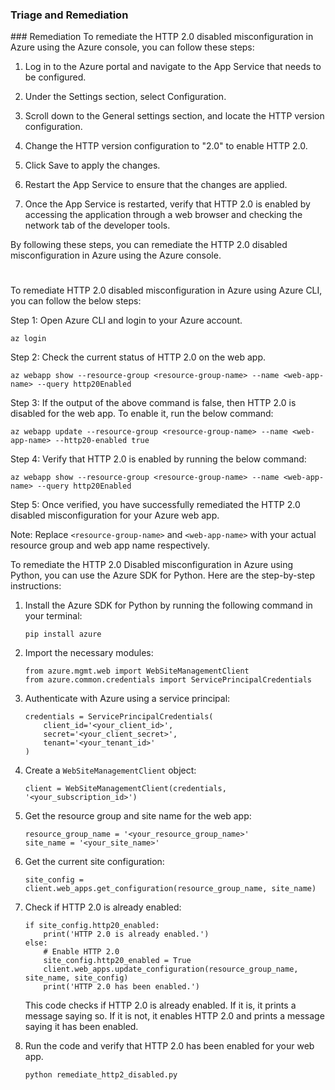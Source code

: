 
### Triage and Remediation
<Tabs>
<Tab title='Remediation'>
### Remediation

<AccordionGroup>
<Accordion title='Using Console' defaultOpen='true'>
To remediate the HTTP 2.0 disabled misconfiguration in Azure using the Azure console, you can follow these steps:

1. Log in to the Azure portal and navigate to the App Service that needs to be configured.

2. Under the Settings section, select Configuration.

3. Scroll down to the General settings section, and locate the HTTP version configuration.

4. Change the HTTP version configuration to "2.0" to enable HTTP 2.0.

5. Click Save to apply the changes.

6. Restart the App Service to ensure that the changes are applied.

7. Once the App Service is restarted, verify that HTTP 2.0 is enabled by accessing the application through a web browser and checking the network tab of the developer tools.

By following these steps, you can remediate the HTTP 2.0 disabled misconfiguration in Azure using the Azure console.

#
</Accordion>

<Accordion title='Using CLI'>
To remediate HTTP 2.0 disabled misconfiguration in Azure using Azure CLI, you can follow the below steps:

Step 1: Open Azure CLI and login to your Azure account.
```
az login
```

Step 2: Check the current status of HTTP 2.0 on the web app.
```
az webapp show --resource-group <resource-group-name> --name <web-app-name> --query http20Enabled
```

Step 3: If the output of the above command is false, then HTTP 2.0 is disabled for the web app. To enable it, run the below command:
```
az webapp update --resource-group <resource-group-name> --name <web-app-name> --http20-enabled true
```

Step 4: Verify that HTTP 2.0 is enabled by running the below command:
```
az webapp show --resource-group <resource-group-name> --name <web-app-name> --query http20Enabled
```

Step 5: Once verified, you have successfully remediated the HTTP 2.0 disabled misconfiguration for your Azure web app.

Note: Replace `<resource-group-name>` and `<web-app-name>` with your actual resource group and web app name respectively.
</Accordion>

<Accordion title='Using Python'>
To remediate the HTTP 2.0 Disabled misconfiguration in Azure using Python, you can use the Azure SDK for Python. Here are the step-by-step instructions:

1. Install the Azure SDK for Python by running the following command in your terminal:

   ```
   pip install azure
   ```

2. Import the necessary modules:

   ```
   from azure.mgmt.web import WebSiteManagementClient
   from azure.common.credentials import ServicePrincipalCredentials
   ```

3. Authenticate with Azure using a service principal:

   ```
   credentials = ServicePrincipalCredentials(
       client_id='<your_client_id>',
       secret='<your_client_secret>',
       tenant='<your_tenant_id>'
   )
   ```

4. Create a `WebSiteManagementClient` object:

   ```
   client = WebSiteManagementClient(credentials, '<your_subscription_id>')
   ```

5. Get the resource group and site name for the web app:

   ```
   resource_group_name = '<your_resource_group_name>'
   site_name = '<your_site_name>'
   ```

6. Get the current site configuration:

   ```
   site_config = client.web_apps.get_configuration(resource_group_name, site_name)
   ```

7. Check if HTTP 2.0 is already enabled:

   ```
   if site_config.http20_enabled:
       print('HTTP 2.0 is already enabled.')
   else:
       # Enable HTTP 2.0
       site_config.http20_enabled = True
       client.web_apps.update_configuration(resource_group_name, site_name, site_config)
       print('HTTP 2.0 has been enabled.')
   ```

   This code checks if HTTP 2.0 is already enabled. If it is, it prints a message saying so. If it is not, it enables HTTP 2.0 and prints a message saying it has been enabled.

8. Run the code and verify that HTTP 2.0 has been enabled for your web app.

   ```
   python remediate_http2_disabled.py
   ```
</Accordion>

</AccordionGroup>
</Tab>
</Tabs>
